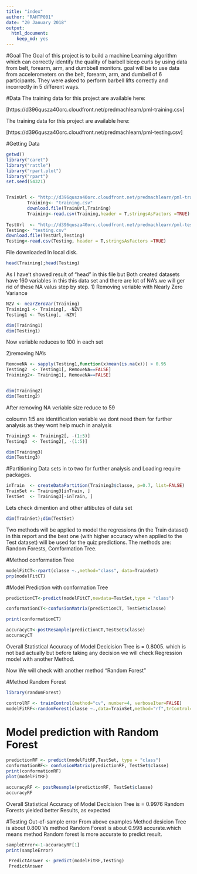 ```yaml
---
title: "index"
author: "RAHTP001"
date: "20 January 2018"
output: 
  html_document: 
    keep_md: yes
---
```


#Goal
The Goal of this project is to build a machine Learning algorithm which can correctly identify the quality of barbell bicep curls by using data from belt, forearm, arm, and dumbbell monitors. goal will be to use data from accelerometers on the belt, forearm, arm, and dumbell of 6 participants. They were asked to perform barbell lifts correctly and incorrectly in 5 different ways.

#Data
The training data for this project are available here:

[https://d396qusza40orc.cloudfront.net/predmachlearn/pml-training.csv]

The training data for this project are available here:

[https://d396qusza40orc.cloudfront.net/predmachlearn/pml-testing.csv]

#Getting Data

```r
getwd()
library("caret")
library("rattle")
library("rpart.plot")
library("rpart")
set.seed(54321)


TrainUrl <- "http://d396qusza40orc.cloudfront.net/predmachlearn/pml-training.csv"
        Training<- "training.csv"
        download.file(TrainUrl,Training)
        Training<-read.csv(Training,header = T,stringsAsFactors =TRUE)
        
TestUrl  <- "http://d396qusza40orc.cloudfront.net/predmachlearn/pml-testing.csv"
Testing<- "testing.csv"
download.file(TestUrl,Testing)
Testing<-read.csv(Testing, header = T,stringsAsFactors =TRUE)
```
File downloaded In local disk.

```r
head(Training);head(Testing)
```

As I have't showed result of "head" in this file but Both created datasets have 160 variables in this this data set and there are lot of NA's.we will ger rid of these NA valus step by step.
1) Removing veriable with Nearly Zero Variance

```r
NZV <- nearZeroVar(Training)
Training1 <- Training[, -NZV]
Testing1 <- Testing[, -NZV]

dim(Training1)
dim(Testing1)
```
Now veriable reduces to 100 in each set

2)removing NA's

```r
RemoveNA <- sapply(Testing1,function(x)mean(is.na(x))) > 0.95
Testing2  <- Testing1[, RemoveNA==FALSE]
Training2<- Training1[, RemoveNA==FALSE]


dim(Training2)
dim(Testing2)

```
After removing NA veriable size reduce to 59


coloumn 1:5 are identification veriable we dont need them for further analysis as they wont help much in analysis

```r
Training3 <- Training2[, -(1:5)]
Testing3  <- Testing2[, -(1:5)]

dim(Training3)
dim(Testing3)
```

#Partitioning Data sets in to two for further analysis and Loading require packages.
```r
inTrain  <- createDataPartition(Training3$classe, p=0.7, list=FALSE)
TrainSet <- Training3[inTrain, ]
TestSet  <- Training3[-inTrain, ]

```

Lets check dimention and other attibutes of data set

```r
dim(TrainSet);dim(TestSet)
```

Two methods will be applied to model the regressions (in the Train dataset) in this report and the best one (with higher accuracy when applied to the Test dataset) will be used for the quiz predictions. The methods are: Random Forests, Comformation Tree.
 
#Method conformation Tree

```r
modelFitCT<-rpart(classe ~.,method="class", data=TrainSet)
prp(modelFitCT)
```

#Model Prediction with conformation Tree

```r
predictionCT<-predict(modelFitCT,newdata=TestSet,type = "class")

conformationCT<-confusionMatrix(predictionCT, TestSet$classe)

print(conformationCT)

```

```r
accuracyCT<-postResample(predictionCT,TestSet$classe)
accuracyCT
```
Overall Statistical Accuracy of Model Decicision Tree is = 0.8005. which is not bad actually but before taking any decision we will check Regression model with another Method.

Now We will check with another method "Random Forest"

#Method Random Forest

```r
library(randomForest)

controlRF <- trainControl(method="cv", number=4, verboseIter=FALSE)
modelFitRF<-randomForest(classe ~.,data=TrainSet,method="rf",trControl=controlRF)
```

# Model prediction with Random Forest

```r
predictionRF <- predict(modelFitRF,TestSet, type = "class")
conformationRF<- confusionMatrix(predictionRF, TestSet$classe)
print(conformationRF)
plot(modelFitRF)
```

```r
accuracyRF <- postResample(predictionRF, TestSet$classe)
accuracyRF
```


Overall Statistical Accuracy of Model Decicision Tree is = 0.9976
Random Forests yielded better Results, as expected

#Testing Out-of-sample error
From above examples Method desicion Tree is about 0.800 Vs method Random Forest is about 0.998 accurate.which means method Random forest Is more accurate to predict result.
```r
sampleError<-1-accuracyRF[1]
print(sampleError)
```


```r
 PredictAnswer <- predict(modelFitRF,Testing)
 PredictAnswer
```

  